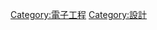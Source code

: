 {{Catnav|頁面分類|应用科学|工程技术|电子工程}}
{{Catnav|頁面分類|应用科学|工程技术|设计}}
{{Catnav|頁面分類|技术|工程技术|电子工程}}
{{Catnav|頁面分類|技术|工程技术|设计}}
{{Catnav|頁面分類|社会|文化|艺术|设计}}
{{Catnav|頁面分類|總類|人文學科|艺术|设计}}
{{Catnav|頁面分類|艺术|设计}}

{{電子學}}
{{Commons cat|Electronic design}}
[[Category:電子工程|Category:電子工程]]
[[Category:設計|Category:設計]]